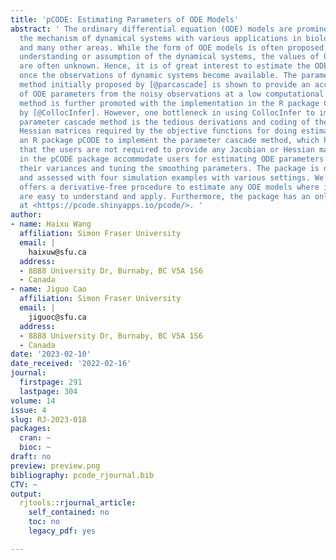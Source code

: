 ```yaml
---
title: 'pCODE: Estimating Parameters of ODE Models'
abstract: ' The ordinary differential equation (ODE) models are prominent to characterize
  the mechanism of dynamical systems with various applications in biology, engineering,
  and many other areas. While the form of ODE models is often proposed based on the
  understanding or assumption of the dynamical systems, the values of ODE model parameters
  are often unknown. Hence, it is of great interest to estimate the ODE parameters
  once the observations of dynamic systems become available. The parameter cascade
  method initially proposed by [@parcascade] is shown to provide an accurate estimation
  of ODE parameters from the noisy observations at a low computational cost. This
  method is further promoted with the implementation in the R package CollocInfer
  by [@CollocInfer]. However, one bottleneck in using CollocInfer to implement the
  parameter cascade method is the tedious derivations and coding of the Jacobian and
  Hessian matrices required by the objective functions for doing estimation. We develop
  an R package pCODE to implement the parameter cascade method, which has the advantage
  that the users are not required to provide any Jacobian or Hessian matrices. Functions
  in the pCODE package accommodate users for estimating ODE parameters along with
  their variances and tuning the smoothing parameters. The package is demonstrated
  and assessed with four simulation examples with various settings. We show that pCODE
  offers a derivative-free procedure to estimate any ODE models where its functions
  are easy to understand and apply. Furthermore, the package has an online Shiny app
  at <https://pcode.shinyapps.io/pcode/>. '
author:
- name: Haixu Wang
  affiliation: Simon Fraser University
  email: |
    haixuw@sfu.ca
  address:
  - 8888 University Dr, Burnaby, BC V5A 1S6
  - Canada
- name: Jiguo Cao
  affiliation: Simon Fraser University
  email: |
    jiguoc@sfu.ca
  address:
  - 8888 University Dr, Burnaby, BC V5A 1S6
  - Canada
date: '2023-02-10'
date_received: '2022-02-16'
journal:
  firstpage: 291
  lastpage: 304
volume: 14
issue: 4
slug: RJ-2023-018
packages:
  cran: ~
  bioc: ~
draft: no
preview: preview.png
bibliography: pcode_rjournal.bib
CTV: ~
output:
  rjtools::rjournal_article:
    self_contained: no
    toc: no
    legacy_pdf: yes

---
```

